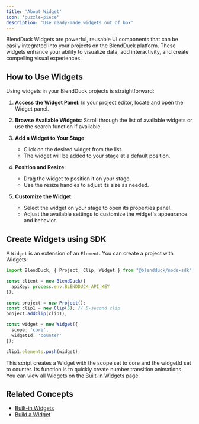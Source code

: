 ```yaml
---
title: 'About Widget'
icon: 'puzzle-piece'
description: 'Use ready-made widgets out of box'
---
```


BlendDuck Widgets are powerful, reusable UI components that can be easily integrated into your projects on the BlendDuck platform. These widgets enhance your ability to visualize data, add interactivity, and create compelling visual experiences.

## How to Use Widgets

Using widgets in your BlendDuck projects is straightforward:

1. **Access the Widget Panel**: In your project editor, locate and open the Widget panel.

2. **Browse Available Widgets**: Scroll through the list of available widgets or use the search function if available.

3. **Add a Widget to Your Stage**: 
   - Click on the desired widget from the list.
   - The widget will be added to your stage at a default position.

4. **Position and Resize**: 
   - Drag the widget to position it on your stage.
   - Use the resize handles to adjust its size as needed.

5. **Customize the Widget**:
   - Select the widget on your stage to open its properties panel.
   - Adjust the available settings to customize the widget's appearance and behavior.

## Create Widgets using SDK

A `Widget` is an extension of an `Element`. You can create a project with Widgets:

```ts
import BlendDuck, { Project, Clip, Widget } from "@blendduck/node-sdk";

const client = new BlendDuck({
  apiKey: process.env.BLENDDUCK_API_KEY
});

const project = new Project();
const clip1 = new Clip(5); // 5-second clip
project.addClip(clip1);

const widget = new Widget({ 
  scope: 'core', 
  widgetId: 'counter' 
});

clip1.elements.push(widget);
```

This script creates a Widget with the scope set to core and the widgetId set to counter. Its function is to quickly create number transition animations. You can view all Widgets on the [Built-in Widgets]((/widgets/list)) page.

## Related Concepts

- [Built-in Widgets](/widgets/list)
- [Build a Widget](/widgets/custom)